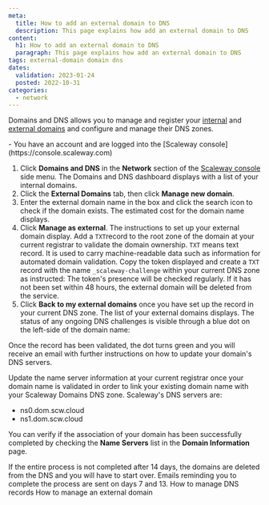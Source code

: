 ```yaml
---
meta:
  title: How to add an external domain to DNS
  description: This page explains how add an external domain to DNS
content:
  h1: How to add an external domain to DNS
  paragraph: This page explains how add an external domain to DNS
tags: external-domain domain dns
dates:
  validation: 2023-01-24
  posted: 2022-10-31
categories:
  - network
---
```


Domains and DNS allows you to manage and register your [internal](/network/domains-and-dns/concepts/#internal-domain) and [external domains](/network/domains-and-dns/concepts/#external-domain) and configure and manage their DNS zones.

<Macro id="iam-requirements" />
 
<Message type="requirement">
  - You have an account and are logged into the [Scaleway console](https://console.scaleway.com)
</Message>


1. Click **Domains and DNS** in the **Network** section of the [Scaleway console](https://console.scaleway.com) side menu. The Domains and DNS dashboard displays with a list of your internal domains.
2. Click the **External Domains** tab, then click <Icon name="plus" /> **Manage new domain**.
3. Enter the external domain name in the box and click the search icon to check if the domain exists. The estimated cost for the domain name displays.
      <Lightbox src="scaleway-dns-domain-validated.webp" alt="" />
4. Click **Manage as external**. The instructions to set up your external domain display. Add a `TXT`record to the root zone of the domain at your current registrar to validate the domain ownership.
      <Message type="note">
        `TXT` means text record. It is used to carry machine-readable data such as information for automated domain validation.
      </Message>
      Copy the token displayed and create a `TXT` record with the name `_scaleway-challenge` within your current DNS zone as instructed:
      <Lightbox src="scaleway-dns-validation-token.webp" alt="" />
      <Message type="important">
        The token's presence will be checked regularly. If it has not been set within 48 hours, the external domain will be deleted from the service.
      </Message>
5. Click **Back to my external domains** once you have set up the record in your current DNS zone. The list of your external domains displays. The status of any ongoing DNS challenges is visible through a blue dot on the left-side of the domain name:
      <Lightbox src="scaleway-dns-ongoing-validation.webp" alt="" />

Once the record has been validated, the dot turns green and you will receive an email with further instructions on how to update your domain's DNS servers.

Update the name server information at your current registrar once your domain name is validated in order to link your existing domain name with your Scaleway Domains DNS zone.
<Message type="note">
  Scaleway's DNS servers are:
  * ns0.dom.scw.cloud
  * ns1.dom.scw.cloud
</Message>

You can verify if the association of your domain has been successfully completed by checking the **Name Servers** list in the **Domain Information** page.

<Message type="important">
  If the entire process is not completed after 14 days, the domains are deleted from the DNS and you will have to start over. Emails reminding you to complete the process are sent on days 7 and 13.
</Message>


<Navigation title="See Also">
  <PreviousButton to="/network/domains-and-dns/how-to/manage-dns-records/">How to manage DNS records</PreviousButton>
  <NextButton to="/network/domains-and-dns/how-to/manage-external-domain/">How to manage an external domain</NextButton>
</Navigation>